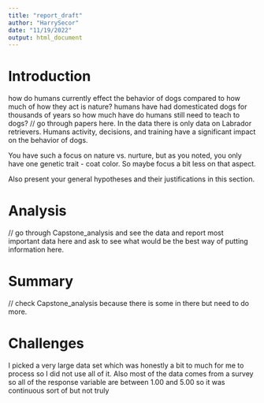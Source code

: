 ```yaml
---
title: "report_draft"
author: "HarrySecor"
date: "11/19/2022"
output: html_document
---
```


# Introduction

how do humans currently effect the behavior of dogs compared to how much of how they act is nature? humans have had domesticated dogs for thousands of years so how much have do humans still need to teach to dogs? // go through papers here. In the data there is only data on Labrador retrievers. Humans activity, decisions, and training have a significant impact on the behavior of dogs.

You have such a focus on nature vs. nurture, but as you noted, you only have one genetic trait - coat color. So maybe focus a bit less on that aspect.

Also present your general hypotheses and their justifications in this section.

# Analysis

// go through Capstone_analysis and see the data and report most important data here and ask to see what would be the best way of putting information here.

# Summary

// check Capstone_analysis because there is some in there but need to do more.

# Challenges

I picked a very large data set which was honestly a bit to much for me to process so I did not use all of it. Also most of the data comes from a survey so all of the response variable are between 1.00 and 5.00 so it was continuous sort of but not truly


